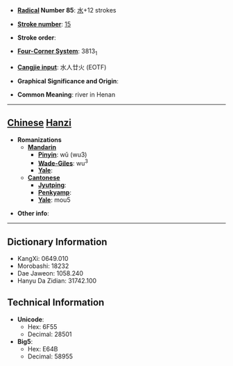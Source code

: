 * '''[[Wiktionary:Chinese radical index| Radical]] Number 85''': [[Wiktionary:Chinese radical index 水|水]]+12 strokes

* '''[[Wiktionary:Chinese total strokes index|Stroke number]]''': [[Wiktionary:Chinese total strokes index 15|15]]

* '''Stroke order''': 

* '''[[Wiktionary:Chinese four corner index|Four-Corner System]]''': 3813<sub>1</sub>

* '''[[Wiktionary:Chinese Cangjie index|Cangjie input]]''': 水人廿火 (EOTF)

* '''Graphical Significance and Origin''': 

* '''Common Meaning''': river in Henan

----

== [[Chinese]] [[Hanzi]] ==

* '''Romanizations'''
** '''[[Mandarin]]'''
*** '''[[Pinyin]]''': wǔ (wu3)
*** '''[[Wade-Giles]]''': wu<sup>3</sup>
*** '''[[Yale]]''': 
** '''[[Cantonese]]'''
*** '''[[Jyutping]]''':
*** '''[[Penkyamp]]''': 
*** '''[[Yale]]''': mou5

* '''Other info''': 

----

== Dictionary Information ==

* KangXi: 0649.010
* Morobashi: 18232
* Dae Jaweon: 1058.240
* Hanyu Da Zidian: 31742.100

== Technical Information ==

* '''Unicode''':
** Hex: 6F55
** Decimal: 28501
* '''Big5''':
** Hex: E64B
** Decimal: 58955